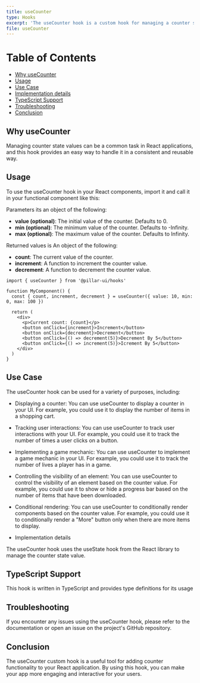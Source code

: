 ```yaml
---
title: useCounter
type: Hooks
excerpt: 'The useCounter hook is a custom hook for managing a counter state value. It returns an object containing the current counter value, a function to increment the counter value, and a function to decrement the counter value.'
file: useCounter
---
```


# Table of Contents

- [Why useCounter](#why-usecounter)
- [Usage](#usage)
- [Use Case](#use-case)
- [Implementation details](#implementation-details)
- [TypeScript Support](#typescript-support)
- [Troubleshooting](#troubleshooting)
- [Conclusion](#conclusion)

## Why useCounter

Managing counter state values can be a common task in React applications, and this hook provides an easy way to handle it in a consistent and reusable way.

## Usage

To use the useCounter hook in your React components, import it and call it in your functional component like this:

Parameters its an object of the following:

- **value (optional)**: The initial value of the counter. Defaults to 0.
- **min (optional)**: The minimum value of the counter. Defaults to -Infinity.
- **max (optional)**: The maximum value of the counter. Defaults to Infinity.

Returned values is An object of the following:

- **count**: The current value of the counter.
- **increment**: A function to increment the counter value.
- **decrement**: A function to decrement the counter value.

```tsx title='app.ts' showLineNumbers
import { useCounter } from '@pillar-ui/hooks'

function MyComponent() {
  const { count, increment, decrement } = useCounter({ value: 10, min: 0, max: 100 })

  return (
    <div>
      <p>Current count: {count}</p>
      <button onClick={increment}>Increment</button>
      <button onClick={decrement}>Decrement</button>
      <button onClick={() => decrement(5)}>Decrement By 5</button>
      <button onClick={() => increment(5)}>Icrement By 5</button>
    </div>
  )
}
```

## Use Case

The useCounter hook can be used for a variety of purposes, including:

- Displaying a counter: You can use useCounter to display a counter in your UI. For example, you could use it to display the number of items in a shopping cart.

- Tracking user interactions: You can use useCounter to track user interactions with your UI. For example, you could use it to track the number of times a user clicks on a button.

- Implementing a game mechanic: You can use useCounter to implement a game mechanic in your UI. For example, you could use it to track the number of lives a player has in a game.

- Controlling the visibility of an element: You can use useCounter to control the visibility of an element based on the counter value. For example, you could use it to show or hide a progress bar based on the number of items that have been downloaded.

- Conditional rendering: You can use useCounter to conditionally render components based on the counter value. For example, you could use it to conditionally render a "More" button only when there are more items to display.

- Implementation details

The useCounter hook uses the useState hook from the React library to manage the counter state value.

## TypeScript Support

This hook is written in TypeScript and provides type definitions for its usage

## Troubleshooting

If you encounter any issues using the useCounter hook, please refer to the documentation or open an issue on the project's GitHub repository.

## Conclusion

The useCounter custom hook is a useful tool for adding counter functionality to your React application. By using this hook, you can make your app more engaging and interactive for your users.
